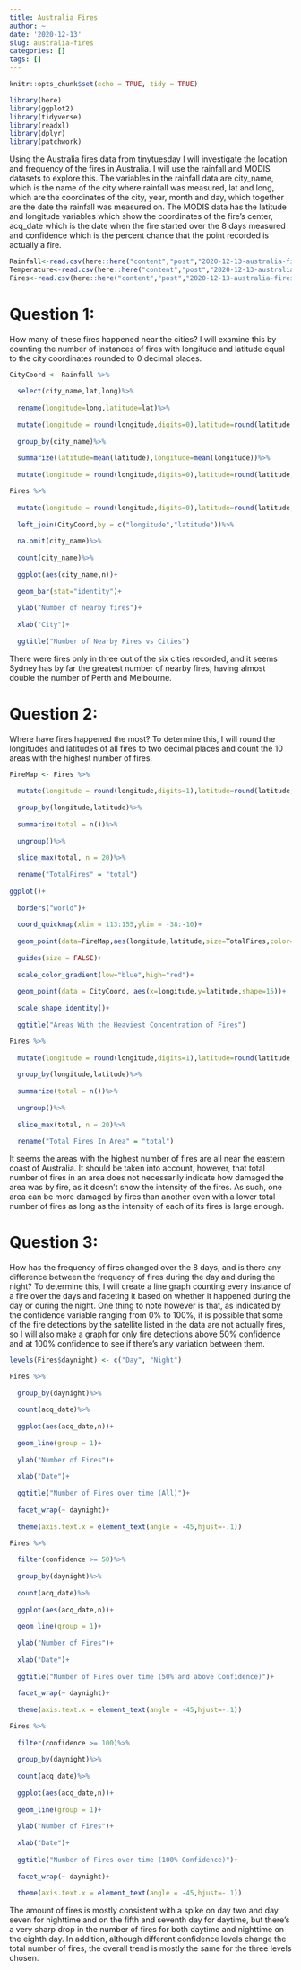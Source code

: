 ```yaml
---
title: Australia Fires
author: ~
date: '2020-12-13'
slug: australia-fires
categories: []
tags: []
---
```

```r

knitr::opts_chunk$set(echo = TRUE, tidy = TRUE)
```

```r
library(here)
library(ggplot2)
library(tidyverse)
library(readxl)
library(dplyr)
library(patchwork)
```

Using the Australia fires data from tinytuesday I will investigate the location and frequency of the fires in Australia. I will use the rainfall and MODIS datasets to explore this. The variables in the rainfall data are city_name, which is the name of the city where rainfall was measured, lat and long, which are the coordinates of the city, year, month and day, which together are the date the rainfall was measured on. The MODIS data has the latitude and longitude variables which show the coordinates of the fire's center, acq_date which is the date when the fire started over the 8 days measured and confidence which is the percent chance that the point recorded is actually a fire.

```r
Rainfall<-read.csv(here::here("content","post","2020-12-13-australia-fires","data","rainfall.csv"))
Temperature<-read.csv(here::here("content","post","2020-12-13-australia-fires","data","temperature.csv"))
Fires<-read.csv(here::here("content","post","2020-12-13-australia-fires","data","MODIS_C6_Australia_and_New_Zealand_7d.csv"))
```

# Question 1:
How many of these fires happened near the cities? I will examine this by counting the number of instances of fires with longitude and latitude equal to the city coordinates rounded to 0 decimal places.
```r
CityCoord <- Rainfall %>%
  
  select(city_name,lat,long)%>%
  
  rename(longitude=long,latitude=lat)%>%
  
  mutate(longitude = round(longitude,digits=0),latitude=round(latitude,digits=0))%>%
  
  group_by(city_name)%>%
  
  summarize(latitude=mean(latitude),longitude=mean(longitude))%>%
  
  mutate(longitude = round(longitude,digits=0),latitude=round(latitude,digits=0))

Fires %>%
  
  mutate(longitude = round(longitude,digits=0),latitude=round(latitude,digits=0))%>%
  
  left_join(CityCoord,by = c("longitude","latitude"))%>%
  
  na.omit(city_name)%>%
  
  count(city_name)%>%
  
  ggplot(aes(city_name,n))+
  
  geom_bar(stat="identity")+
  
  ylab("Number of nearby fires")+
  
  xlab("City")+
  
  ggtitle("Number of Nearby Fires vs Cities")
```

There were fires only in three out of the six cities recorded, and it seems Sydney has by far the greatest number of nearby fires, having almost double the number of Perth and Melbourne.


# Question 2:
Where have fires happened the most? To determine this, I will round the longitudes and latitudes of all fires to two decimal places and count the 10 areas with the highest number of fires.
```r
FireMap <- Fires %>%
  
  mutate(longitude = round(longitude,digits=1),latitude=round(latitude,digits=1))%>%
  
  group_by(longitude,latitude)%>%
  
  summarize(total = n())%>%
  
  ungroup()%>%
  
  slice_max(total, n = 20)%>%
  
  rename("TotalFires" = "total")
  
ggplot()+
  
  borders("world")+
  
  coord_quickmap(xlim = 113:155,ylim = -38:-10)+
  
  geom_point(data=FireMap,aes(longitude,latitude,size=TotalFires,color=TotalFires,position="jitter"))+
  
  guides(size = FALSE)+
  
  scale_color_gradient(low="blue",high="red")+
  
  geom_point(data = CityCoord, aes(x=longitude,y=latitude,shape=15))+
  
  scale_shape_identity()+
  
  ggtitle("Areas With the Heaviest Concentration of Fires")

Fires %>%
  
  mutate(longitude = round(longitude,digits=1),latitude=round(latitude,digits=1))%>%
  
  group_by(longitude,latitude)%>%
  
  summarize(total = n())%>%
  
  ungroup()%>%
  
  slice_max(total, n = 20)%>%
  
  rename("Total Fires In Area" = "total")
```

It seems the areas with the highest number of fires are all near the eastern coast of Australia. It should be taken into account, however, that total number of fires in an area does not necessarily indicate how damaged the area was by fire, as it doesn't show the intensity of the fires. As such, one area can be more damaged by fires than another even with a lower total number of fires as long as the intensity of each of its fires is large enough. 

# Question 3:
How has the frequency of fires changed over the 8 days, and is there any difference between the frequency of fires during the day and during the night? To determine this, I will create a line graph counting every instance of a fire over the days and faceting it based on whether it happened during the day or during the night. One thing to note however is that, as indicated by the confidence variable ranging from 0% to 100%, it is possible that some of the fire detections by the satellite listed in the data are not actually fires, so I will also make a graph for only fire detections above 50% confidence and at 100% confidence to see if there's any variation between them.
```r
levels(Fires$daynight) <- c("Day", "Night")

Fires %>%
  
  group_by(daynight)%>%
  
  count(acq_date)%>%
  
  ggplot(aes(acq_date,n))+
  
  geom_line(group = 1)+
  
  ylab("Number of Fires")+
  
  xlab("Date")+
  
  ggtitle("Number of Fires over time (All)")+
  
  facet_wrap(~ daynight)+
  
  theme(axis.text.x = element_text(angle = -45,hjust=-.1))

Fires %>%
  
  filter(confidence >= 50)%>%
  
  group_by(daynight)%>%
  
  count(acq_date)%>%
  
  ggplot(aes(acq_date,n))+
  
  geom_line(group = 1)+
  
  ylab("Number of Fires")+
  
  xlab("Date")+
  
  ggtitle("Number of Fires over time (50% and above Confidence)")+
  
  facet_wrap(~ daynight)+
  
  theme(axis.text.x = element_text(angle = -45,hjust=-.1))

Fires %>%
  
  filter(confidence >= 100)%>%
  
  group_by(daynight)%>%
  
  count(acq_date)%>%
  
  ggplot(aes(acq_date,n))+
  
  geom_line(group = 1)+
  
  ylab("Number of Fires")+
  
  xlab("Date")+
  
  ggtitle("Number of Fires over time (100% Confidence)")+
  
  facet_wrap(~ daynight)+
  
  theme(axis.text.x = element_text(angle = -45,hjust=-.1))
```

The amount of fires is mostly consistent with a spike on day two and day seven for nighttime and on the fifth and seventh day for daytime, but there's a very sharp drop in the number of fires for both daytime and nighttime on the eighth day. In addition, although different confidence levels change the total number of fires, the overall trend is mostly the same for the three levels chosen.